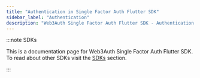 ```yaml
---
title: "Authentication in Single Factor Auth Flutter SDK"
sidebar_label: "Authentication"
description: "Web3Auth Single Factor Auth Flutter SDK - Authentication | Documentation - Web3Auth"
---
```



<AuthenticationInSFA />

:::note SDKs

This is a documentation page for Web3Auth Single Factor Auth Flutter SDK. To read about other SDKs
visit the [SDKs](/sdk) section.

:::
